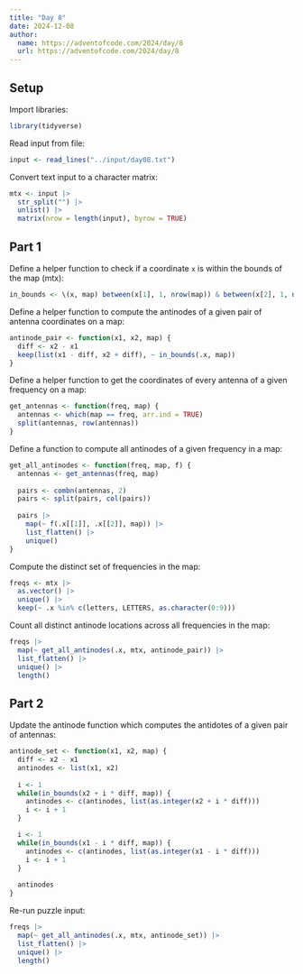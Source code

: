 ```yaml
---
title: "Day 8"
date: 2024-12-08
author:
  name: https://adventofcode.com/2024/day/8
  url: https://adventofcode.com/2024/day/8
---
```


## Setup

Import libraries:

```r

library(tidyverse)

```

Read input from file:

```r

input <- read_lines("../input/day08.txt")

```

Convert text input to a character matrix:

```r

mtx <- input |>
  str_split("") |> 
  unlist() |> 
  matrix(nrow = length(input), byrow = TRUE)

```

## Part 1

Define a helper function to check if a coordinate `x` is within the bounds of the map (mtx):

```r

in_bounds <- \(x, map) between(x[1], 1, nrow(map)) & between(x[2], 1, ncol(map))

```

Define a helper function to compute the antinodes of a given pair of antenna coordinates on a map:

```r

antinode_pair <- function(x1, x2, map) {
  diff <- x2 - x1
  keep(list(x1 - diff, x2 + diff), ~ in_bounds(.x, map))
}

```

Define a helper function to get the coordinates of every antenna of a given frequency on a map:

```r

get_antennas <- function(freq, map) {
  antennas <- which(map == freq, arr.ind = TRUE)
  split(antennas, row(antennas))
}

```

Define a function to compute all antinodes of a given frequency in a map:

```r

get_all_antinodes <- function(freq, map, f) {
  antennas <- get_antennas(freq, map)
  
  pairs <- combn(antennas, 2)
  pairs <- split(pairs, col(pairs))
  
  pairs |> 
    map(~ f(.x[[1]], .x[[2]], map)) |> 
    list_flatten() |> 
    unique()
}

```

Compute the distinct set of frequencies in the map:

```r

freqs <- mtx |>
  as.vector() |>
  unique() |> 
  keep(~ .x %in% c(letters, LETTERS, as.character(0:9)))

```

Count all distinct antinode locations across all frequencies in the map:

```r

freqs |> 
  map(~ get_all_antinodes(.x, mtx, antinode_pair)) |> 
  list_flatten() |> 
  unique() |> 
  length()

```

## Part 2

Update the antinode function which computes the antidotes of a given pair of antennas:

```r

antinode_set <- function(x1, x2, map) {
  diff <- x2 - x1
  antinodes <- list(x1, x2)
  
  i <- 1
  while(in_bounds(x2 + i * diff, map)) {
    antinodes <- c(antinodes, list(as.integer(x2 + i * diff)))
    i <- i + 1
  }

  i <- 1
  while(in_bounds(x1 - i * diff, map)) {
    antinodes <- c(antinodes, list(as.integer(x1 - i * diff)))
    i <- i + 1
  }
  
  antinodes
}

```

Re-run puzzle input:

```r

freqs |> 
  map(~ get_all_antinodes(.x, mtx, antinode_set)) |> 
  list_flatten() |> 
  unique() |> 
  length()

```

